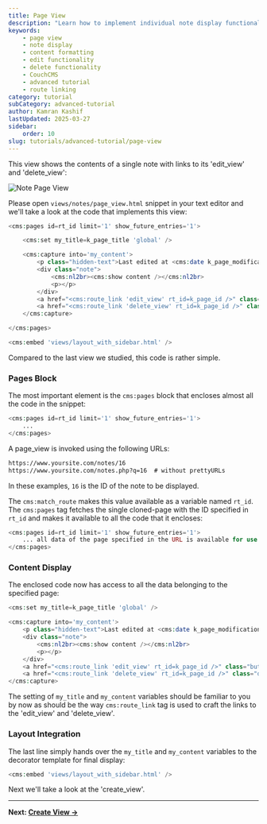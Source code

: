 ---
title: Page View
description: "Learn how to implement individual note display functionality in CouchCMS, including edit and delete options, date formatting, and secure content handling."
keywords:
    - page view
    - note display
    - content formatting
    - edit functionality
    - delete functionality
    - CouchCMS
    - advanced tutorial
    - route linking
category: tutorial
subCategory: advanced-tutorial
author: Kamran Kashif
lastUpdated: 2025-03-27
sidebar:
    order: 10
slug: tutorials/advanced-tutorial/page-view
---

This view shows the contents of a single note with links to its 'edit_view' and 'delete_view':

![Note Page View](./img/scr2.png)

Please open `views/notes/page_view.html` snippet in your text editor and we'll take a look at the code that implements this view:

```php title="page_view.html"
<cms:pages id=rt_id limit='1' show_future_entries='1'>

    <cms:set my_title=k_page_title 'global' />

    <cms:capture into='my_content'>
        <p class="hidden-text">Last edited at <cms:date k_page_modification_date format='jS M, Y' /></p>
        <div class="note">
            <cms:nl2br><cms:show content /></cms:nl2br>
            <p></p>
        </div>
        <a href="<cms:route_link 'edit_view' rt_id=k_page_id />" class="button">Edit</a>
        <a href="<cms:route_link 'delete_view' rt_id=k_page_id />" class="delete-note">Delete it</a>
    </cms:capture>

</cms:pages>

<cms:embed 'views/layout_with_sidebar.html' />
```

Compared to the last view we studied, this code is rather simple.

### Pages Block

The most important element is the `cms:pages` block that encloses almost all the code in the snippet:

```php title="page_view.html - Pages Block"
<cms:pages id=rt_id limit='1' show_future_entries='1'>
    ...
</cms:pages>
```

A page_view is invoked using the following URLs:

```txt
https://www.yoursite.com/notes/16
https://www.yoursite.com/notes.php?q=16  # without prettyURLs
```

In these examples, `16` is the ID of the note to be displayed.

The `cms:match_route` makes this value available as a variable named `rt_id`. The `cms:pages` tag fetches the single cloned-page with the ID specified in `rt_id` and makes it available to all the code that it encloses:

```php title="page_view.html - Data Access"
<cms:pages id=rt_id limit='1' show_future_entries='1'>
    ... all data of the page specified in the URL is available for use here ...
</cms:pages>
```

### Content Display

The enclosed code now has access to all the data belonging to the specified page:

```php title="page_view.html - Content Display"
<cms:set my_title=k_page_title 'global' />

<cms:capture into='my_content'>
    <p class="hidden-text">Last edited at <cms:date k_page_modification_date format='jS M, Y' /></p>
    <div class="note">
        <cms:nl2br><cms:show content /></cms:nl2br>
        <p></p>
    </div>
    <a href="<cms:route_link 'edit_view' rt_id=k_page_id />" class="button">Edit</a>
    <a href="<cms:route_link 'delete_view' rt_id=k_page_id />" class="delete-note">Delete it</a>
</cms:capture>
```

The setting of `my_title` and `my_content` variables should be familiar to you by now as should be the way `cms:route_link` tag is used to craft the links to the 'edit_view' and 'delete_view'.

### Layout Integration

The last line simply hands over the `my_title` and `my_content` variables to the decorator template for final display:

```php title="page_view.html - Layout Integration"
<cms:embed 'views/layout_with_sidebar.html' />
```

Next we'll take a look at the 'create_view'.

---

**Next: [Create View →](../create-view/)**
